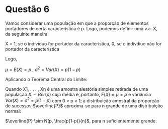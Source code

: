 # Questão 6

Vamos considerar uma população em que a proporção de elementos portadores de
certa característica é p. Logo, podemos definir uma v.a. X, da seguinte maneira:

X = 1, se o indíviduo for portador da característica,
    0, se o indívdiuo não for portador da característica
    
Logo, 

$\mu = E(X) = p$ , $\sigma^2 = Var(X) = p(1 - p)$

Aplicando o Teorema Central do Limite:

Quando X1, . . . , Xn é uma amostra aleatória simples retirada de uma população $X \sim Ber(p)$ cuja média é, portanto, $E(X) = \mu = p$ e variância $Var(X) = \sigma^2 = p(1 - p)$ com 0 < p < 1; a distribuição amostral da proporção de sucessos $\overline{P}$ aproxima-se para n grande de uma distribuição normal:

$\overline{P} \sim N(p, \frac{p(1-p)}{n}$, para n suficientemente grande.